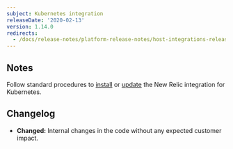 ```yaml
---
subject: Kubernetes integration
releaseDate: '2020-02-13'
version: 1.14.0
redirects:
  - /docs/release-notes/platform-release-notes/host-integrations-release-notes/new-relic-integration-kubernetes-1140
---
```


## Notes

Follow standard procedures to [install](/docs/integrations/host-integrations/host-integrations-list/kubernetes-monitoring-integration#install) or [update](/docs/integrations/host-integrations/host-integrations-list/kubernetes-monitoring-integration#update) the New Relic integration for Kubernetes.

## Changelog

* **Changed:** Internal changes in the code without any expected customer impact.
